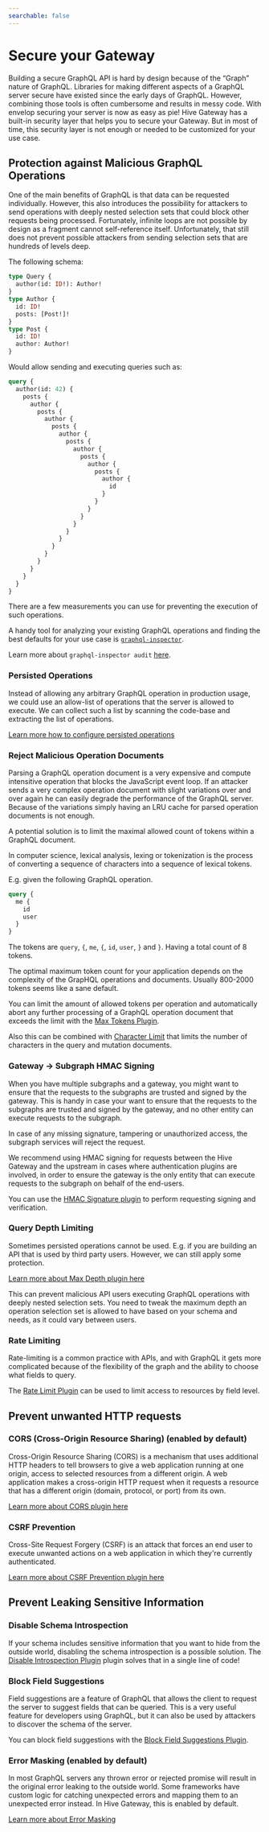 ```yaml
---
searchable: false
---
```


# Secure your Gateway

Building a secure GraphQL API is hard by design because of the “Graph” nature of GraphQL. Libraries
for making different aspects of a GraphQL server secure have existed since the early days of
GraphQL. However, combining those tools is often cumbersome and results in messy code. With envelop
securing your server is now as easy as pie! Hive Gateway has a built-in security layer that helps
you to secure your Gateway. But in most of time, this security layer is not enough or needed to be
customized for your use case.

## Protection against Malicious GraphQL Operations

One of the main benefits of GraphQL is that data can be requested individually. However, this also
introduces the possibility for attackers to send operations with deeply nested selection sets that
could block other requests being processed. Fortunately, infinite loops are not possible by design
as a fragment cannot self-reference itself. Unfortunately, that still does not prevent possible
attackers from sending selection sets that are hundreds of levels deep.

The following schema:

```graphql
type Query {
  author(id: ID!): Author!
}
type Author {
  id: ID!
  posts: [Post!]!
}
type Post {
  id: ID!
  author: Author!
}
```

Would allow sending and executing queries such as:

```graphql
query {
  author(id: 42) {
    posts {
      author {
        posts {
          author {
            posts {
              author {
                posts {
                  author {
                    posts {
                      author {
                        posts {
                          author {
                            id
                          }
                        }
                      }
                    }
                  }
                }
              }
            }
          }
        }
      }
    }
  }
}
```

There are a few measurements you can use for preventing the execution of such operations.

A handy tool for analyzing your existing GraphQL operations and finding the best defaults for your
use case is [`graphql-inspector`](https://www.the-guild.dev/graphql/inspector).

Learn more about `graphql-inspector audit`
[here](https://the-guild.dev/graphql/inspector/docs/essentials/audit).

### Persisted Operations

Instead of allowing any arbitrary GraphQL operation in production usage, we could use an allow-list
of operations that the server is allowed to execute. We can collect such a list by scanning the
code-base and extracting the list of operations.

[Learn more how to configure persisted operations](/docs/gateway/persisted-documents)

### Reject Malicious Operation Documents

Parsing a GraphQL operation document is a very expensive and compute intensitive operation that
blocks the JavaScript event loop. If an attacker sends a very complex operation document with slight
variations over and over again he can easily degrade the performance of the GraphQL server. Because
of the variations simply having an LRU cache for parsed operation documents is not enough.

A potential solution is to limit the maximal allowed count of tokens within a GraphQL document.

In computer science, lexical analysis, lexing or tokenization is the process of converting a
sequence of characters into a sequence of lexical tokens.

E.g. given the following GraphQL operation.

```graphql
query {
  me {
    id
    user
  }
}
```

The tokens are `query`, `{`, `me`, `{`, `id`, `user`, `}` and `}`. Having a total count of 8 tokens.

The optimal maximum token count for your application depends on the complexity of the GrapHQL
operations and documents. Usually 800-2000 tokens seems like a sane default.

You can limit the amount of allowed tokens per operation and automatically abort any further
processing of a GraphQL operation document that exceeds the limit with the
[Max Tokens Plugin](/docs/gateway/other-features/security/max-tokens).

Also this can be combined with
[Character Limit](/docs/gateway/other-features/security/character-limit) that limits the number of
characters in the query and mutation documents.

### Gateway -> Subgraph HMAC Signing

When you have multiple subgraphs and a gateway, you might want to ensure that the requests to the
subgraphs are trusted and signed by the gateway. This is handy in case your want to ensure that the
requests to the subgraphs are trusted and signed by the gateway, and no other entity can execute
requests to the subgraph.

In case of any missing signature, tampering or unauthorized access, the subgraph services will
reject the request.

We recommend using HMAC signing for requests between the Hive Gateway and the upstream in cases
where authentication plugins are involved, in order to ensure the gateway is the only entity that
can execute requests to the subgraph on behalf of the end-users.

You can use the [HMAC Signature plugin](/docs/gateway/other-features/security/hmac-signature) to
perform requesting signing and verification.

### Query Depth Limiting

Sometimes persisted operations cannot be used. E.g. if you are building an API that is used by third
party users. However, we can still apply some protection.

[Learn more about Max Depth plugin here](/docs/gateway/other-features/security/max-depth)

This can prevent malicious API users executing GraphQL operations with deeply nested selection sets.
You need to tweak the maximum depth an operation selection set is allowed to have based on your
schema and needs, as it could vary between users.

### Rate Limiting

Rate-limiting is a common practice with APIs, and with GraphQL it gets more complicated because of
the flexibility of the graph and the ability to choose what fields to query.

The [Rate Limit Plugin](/docs/gateway/other-features/security/rate-limiting) can be used to limit
access to resources by field level.

## Prevent unwanted HTTP requests

### CORS (Cross-Origin Resource Sharing) (enabled by default)

Cross-Origin Resource Sharing (CORS) is a mechanism that uses additional HTTP headers to tell
browsers to give a web application running at one origin, access to selected resources from a
different origin. A web application makes a cross-origin HTTP request when it requests a resource
that has a different origin (domain, protocol, or port) from its own.

[Learn more about CORS plugin here](/docs/gateway/other-features/security/cors)

### CSRF Prevention

Cross-Site Request Forgery (CSRF) is an attack that forces an end user to execute unwanted actions
on a web application in which they're currently authenticated.

[Learn more about CSRF Prevention plugin here](/docs/gateway/other-features/security/csrf-prevention)

## Prevent Leaking Sensitive Information

### Disable Schema Introspection

If your schema includes sensitive information that you want to hide from the outside world,
disabling the schema introspection is a possible solution. The
[Disable Introspection Plugin](/docs/gateway/other-features/security/disable-introspection) plugin
solves that in a single line of code!

### Block Field Suggestions

Field suggestions are a feature of GraphQL that allows the client to request the server to suggest
fields that can be queried. This is a very useful feature for developers using GraphQL, but it can
also be used by attackers to discover the schema of the server.

You can block field suggestions with the
[Block Field Suggestions Plugin](/docs/gateway/other-features/security/block-field-suggestions).

### Error Masking (enabled by default)

In most GraphQL servers any thrown error or rejected promise will result in the original error
leaking to the outside world. Some frameworks have custom logic for catching unexpected errors and
mapping them to an unexpected error instead. In Hive Gateway, this is enabled by default.

[Learn more about Error Masking](/docs/gateway/other-features/security/error-masking)
